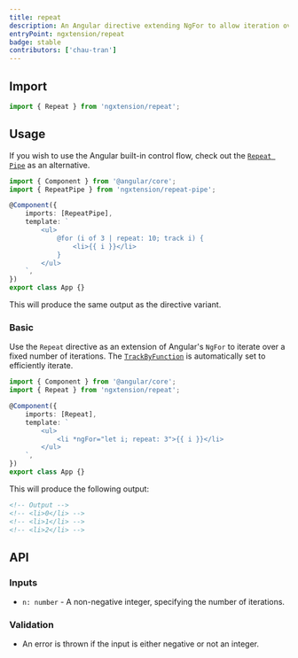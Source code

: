 ```yaml
---
title: repeat
description: An Angular directive extending NgFor to allow iteration over a fixed number of iterations.
entryPoint: ngxtension/repeat
badge: stable
contributors: ['chau-tran']
---
```



## Import

```ts
import { Repeat } from 'ngxtension/repeat';
```

## Usage

<Aside type="tip">

If you wish to use the Angular built-in control flow, check out the [`Repeat Pipe`](/utilities/pipes/repeat) as an alternative.

```ts
import { Component } from '@angular/core';
import { RepeatPipe } from 'ngxtension/repeat-pipe';

@Component({
	imports: [RepeatPipe],
	template: `
		<ul>
			@for (i of 3 | repeat: 10; track i) {
				<li>{{ i }}</li>
			}
		</ul>
	`,
})
export class App {}
```

This will produce the same output as the directive variant.

</Aside>

### Basic

Use the `Repeat` directive as an extension of Angular's `NgFor` to iterate over a fixed number of iterations. The [`TrackByFunction`](https://angular.dev/api/core/TrackByFunction) is automatically set to efficiently iterate.

```ts
import { Component } from '@angular/core';
import { Repeat } from 'ngxtension/repeat';

@Component({
	imports: [Repeat],
	template: `
		<ul>
			<li *ngFor="let i; repeat: 3">{{ i }}</li>
		</ul>
	`,
})
export class App {}
```

This will produce the following output:

```html
<!-- Output -->
<!-- <li>0</li> -->
<!-- <li>1</li> -->
<!-- <li>2</li> -->
```

## API

### Inputs

- `n: number` - A non-negative integer, specifying the number of iterations.

### Validation

- An error is thrown if the input is either negative or not an integer.
